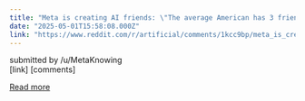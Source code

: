 ```yaml
---
title: "Meta is creating AI friends: \"The average American has 3 friends, but has demand for 15.\""
date: "2025-05-01T15:58:08.000Z"
link: "https://www.reddit.com/r/artificial/comments/1kcc9bp/meta_is_creating_ai_friends_the_average_american/"
---
```


submitted by    /u/MetaKnowing  
 [link]   [comments]

[Read more](https://www.reddit.com/r/artificial/comments/1kcc9bp/meta_is_creating_ai_friends_the_average_american/)
